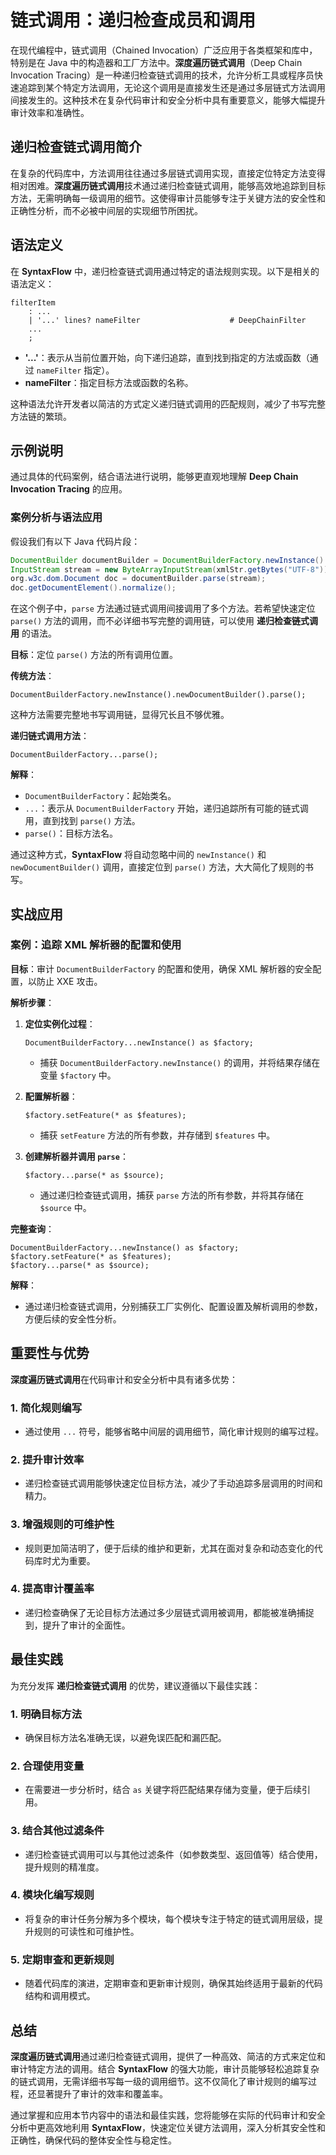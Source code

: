 # 链式调用：递归检查成员和调用

在现代编程中，链式调用（Chained Invocation）广泛应用于各类框架和库中，特别是在 Java 中的构造器和工厂方法中。**深度遍历链式调用**（Deep Chain Invocation Tracing）是一种递归检查链式调用的技术，允许分析工具或程序员快速追踪到某个特定方法调用，无论这个调用是直接发生还是通过多层链式方法调用间接发生的。这种技术在复杂代码审计和安全分析中具有重要意义，能够大幅提升审计效率和准确性。


<TOCInline toc={toc} />

## 递归检查链式调用简介

在复杂的代码库中，方法调用往往通过多层链式调用实现，直接定位特定方法变得相对困难。**深度遍历链式调用**技术通过递归检查链式调用，能够高效地追踪到目标方法，无需明确每一级调用的细节。这使得审计员能够专注于关键方法的安全性和正确性分析，而不必被中间层的实现细节所困扰。

## 语法定义

在 **SyntaxFlow** 中，递归检查链式调用通过特定的语法规则实现。以下是相关的语法定义：

```antlr
filterItem
    : ...
    | '...' lines? nameFilter                    # DeepChainFilter
    ...
    ;
```

- **'...'**：表示从当前位置开始，向下递归追踪，直到找到指定的方法或函数（通过 `nameFilter` 指定）。
- **nameFilter**：指定目标方法或函数的名称。

这种语法允许开发者以简洁的方式定义递归链式调用的匹配规则，减少了书写完整方法链的繁琐。

## 示例说明

通过具体的代码案例，结合语法进行说明，能够更直观地理解 **Deep Chain Invocation Tracing** 的应用。

### 案例分析与语法应用

假设我们有以下 Java 代码片段：

```java
DocumentBuilder documentBuilder = DocumentBuilderFactory.newInstance().newDocumentBuilder();
InputStream stream = new ByteArrayInputStream(xmlStr.getBytes("UTF-8"));
org.w3c.dom.Document doc = documentBuilder.parse(stream);
doc.getDocumentElement().normalize();
```

在这个例子中，`parse` 方法通过链式调用间接调用了多个方法。若希望快速定位 `parse()` 方法的调用，而不必详细书写完整的调用链，可以使用 **递归检查链式调用** 的语法。

**目标**：定位 `parse()` 方法的所有调用位置。

**传统方法**：

```syntaxflow
DocumentBuilderFactory.newInstance().newDocumentBuilder().parse();
```

这种方法需要完整地书写调用链，显得冗长且不够优雅。

**递归链式调用方法**：

```syntaxflow
DocumentBuilderFactory...parse();
```

**解释**：

- `DocumentBuilderFactory`：起始类名。
- `...`：表示从 `DocumentBuilderFactory` 开始，递归追踪所有可能的链式调用，直到找到 `parse()` 方法。
- `parse()`：目标方法名。

通过这种方式，**SyntaxFlow** 将自动忽略中间的 `newInstance()` 和 `newDocumentBuilder()` 调用，直接定位到 `parse()` 方法，大大简化了规则的书写。

## 实战应用

### 案例：追踪 XML 解析器的配置和使用

**目标**：审计 `DocumentBuilderFactory` 的配置和使用，确保 XML 解析器的安全配置，以防止 XXE 攻击。

**解析步骤**：

1. **定位实例化过程**：

    ```syntaxflow
    DocumentBuilderFactory...newInstance() as $factory;
    ```

    - 捕获 `DocumentBuilderFactory.newInstance()` 的调用，并将结果存储在变量 `$factory` 中。

2. **配置解析器**：

    ```syntaxflow
    $factory.setFeature(* as $features);
    ```

    - 捕获 `setFeature` 方法的所有参数，并存储到 `$features` 中。

3. **创建解析器并调用 `parse`**：

    ```syntaxflow
    $factory...parse(* as $source);
    ```

    - 通过递归检查链式调用，捕获 `parse` 方法的所有参数，并将其存储在 `$source` 中。

**完整查询**：

```syntaxflow
DocumentBuilderFactory...newInstance() as $factory;
$factory.setFeature(* as $features);
$factory...parse(* as $source);
```

**解释**：

- 通过递归检查链式调用，分别捕获工厂实例化、配置设置及解析调用的参数，方便后续的安全性分析。


## 重要性与优势

**深度遍历链式调用**在代码审计和安全分析中具有诸多优势：

### 1. **简化规则编写**

- 通过使用 `...` 符号，能够省略中间层的调用细节，简化审计规则的编写过程。

### 2. **提升审计效率**

- 递归检查链式调用能够快速定位目标方法，减少了手动追踪多层调用的时间和精力。

### 3. **增强规则的可维护性**

- 规则更加简洁明了，便于后续的维护和更新，尤其在面对复杂和动态变化的代码库时尤为重要。

### 4. **提高审计覆盖率**

- 递归检查确保了无论目标方法通过多少层链式调用被调用，都能被准确捕捉到，提升了审计的全面性。

## 最佳实践

为充分发挥 **递归检查链式调用** 的优势，建议遵循以下最佳实践：

### 1. **明确目标方法**

- 确保目标方法名准确无误，以避免误匹配和漏匹配。

### 2. **合理使用变量**

- 在需要进一步分析时，结合 `as` 关键字将匹配结果存储为变量，便于后续引用。

### 3. **结合其他过滤条件**

- 递归检查链式调用可以与其他过滤条件（如参数类型、返回值等）结合使用，提升规则的精准度。

### 4. **模块化编写规则**

- 将复杂的审计任务分解为多个模块，每个模块专注于特定的链式调用层级，提升规则的可读性和可维护性。

### 5. **定期审查和更新规则**

- 随着代码库的演进，定期审查和更新审计规则，确保其始终适用于最新的代码结构和调用模式。

## 总结

**深度遍历链式调用**通过递归检查链式调用，提供了一种高效、简洁的方式来定位和审计特定方法的调用。结合 **SyntaxFlow** 的强大功能，审计员能够轻松追踪复杂的链式调用，无需详细书写每一级的调用细节。这不仅简化了审计规则的编写过程，还显著提升了审计的效率和覆盖率。

通过掌握和应用本节内容中的语法和最佳实践，您将能够在实际的代码审计和安全分析中更高效地利用 **SyntaxFlow**，快速定位关键方法调用，深入分析其安全性和正确性，确保代码的整体安全性与稳定性。
